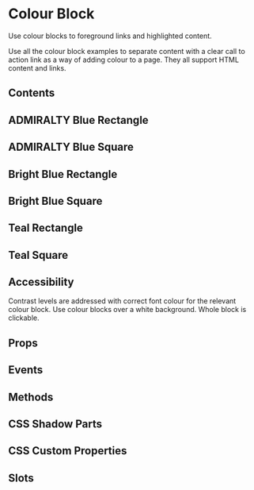 # Colour Block

Use colour blocks to foreground links and highlighted content.

Use all the colour block examples to separate content with a clear call to action link as a way of adding colour to a page. They all support HTML content and links.

## Contents

## ADMIRALTY Blue Rectangle


<AdmiraltyBlueRectangle />

## ADMIRALTY Blue Square

## Bright Blue Rectangle

## Bright Blue Square

## Teal Rectangle

## Teal Square

## Accessibility

Contrast levels are addressed with correct font colour for the relevant colour block. Use colour blocks over a white background. Whole block is clickable.

## Props


<Props />

## Events


<Events />

## Methods


<Methods />

## CSS Shadow Parts


<Parts />

## CSS Custom Properties


<CustomProps />

## Slots


<Slots />

